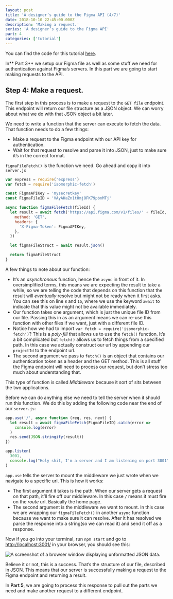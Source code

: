 ```yaml
---
layout: post
title: 'A designer’s guide to the Figma API (4/7)'
date: 2018-10-10 22:45:00.000Z
description: 'Making a request.'
series: 'A designer’s guide to the Figma API'
part: 4
categories: ['tutorial']
---
```


You can find the code for this tutorial [here](https://github.com/danhollick/FigmaAPIThing).

In** Part 3** we setup our Figma file as well as some stuff we need for authentication against Figma’s servers. In this part we are going to start making requests to the API.

##

##

## Step 4: Make a request.

The first step in this process is to make a request to the `GET file` endpoint. This endpoint will return our file structure as a JSON object. We can worry about what we do with that JSON object a bit later.

We need to write a function that the server can execute to fetch the data. That function needs to do a few things:

- Make a request to the Figma endpoint with our API key for authentication.
- Wait for that request to resolve and parse it into JSON, just to make sure it’s in the correct format.

`figmaFileFetch()` is the function we need. Go ahead and copy it into `server.js`

```javascript
var express = require('express')
var fetch = require('isomorphic-fetch')

const FigmaAPIKey = 'mysecretkey'
const FigmaFileID = 'VAyAHaZn1tHmjOFK79pbnMTj'

async function figmaFileFetch(fileId) {
  let result = await fetch('https://api.figma.com/v1/files/' + fileId, {
    method: 'GET',
    headers: {
      'X-Figma-Token': FigmaAPIKey,
    },
  })

  let figmaFileStruct = await result.json()

  return figmaFileStruct
}
```

A few things to note about our function:

- It’s an _asynchronous_ function, hence the `async` in front of it. In oversimplified terms, this means we are expecting the result to take a while, so we are telling the code that depends on this function that the result will _eventually_ resolve but might not be ready when it first asks. You can see this on line `8` and `15`, where we use the keyword `await` to indicate that this value might not be available immediately.
- Our function takes one argument, which is just the unique file ID from our file. Passing this in as an argument means we can re-use this function with other files if we want, just with a different file ID.
- Notice how we had to import `var fetch = require('isomorphic-fetch')`? This is a _poly-fill_ that allows us to use the `fetch()` function. It’s a bit complicated but `fetch()` allows us to fetch things from a specified path. In this case we actually construct our url by appending our `projectId` to the endpoint url.
- The second argument we pass to `fetch()` is an object that contains our authentication token as a header and the GET method. This is all stuff the Figma endpoint will need to process our request, but don’t stress too much about understanding that.

This type of function is called _Middleware_ because it sort of sits between the two applications.

Before we can do anything else we need to tell the server when it should run this function. We do this by adding the following code near the end of our `server.js`:

```javascript
app.use('/', async function (req, res, next) {
  let result = await figmaFileFetch(FigmaFileID).catch(error =>
    console.log(error)
  )
  res.send(JSON.stringify(result))
})

app.listen(
  3001,
  console.log("Holy shit, I'm a server and I am listening on port 3001")
)
```

`app.use` tells the server to mount the middleware we just wrote when we navigate to a specific url. This is how it works:

- The first argument it takes is the path. When our server gets a request on that path, it’ll fire off our middleware. In this case `/` means it must fire on the _route_ url. Basically the home page.
- The second argument is the middleware we want to mount. In this case we are wrapping our `figmaFileFetch()` in another `async` function because we want to make sure it can resolve. After it has resolved we parse the response into a string(so we can read it) and send it off as a response.

Now if you go into your terminal, run `npm start` and go to [http://localhost:3001/](http://localhost:3001/) in your browser, you should see this:

![A screenshot of a browser window displaying unformatted JSON data.](/figma-api/part-4/json.png)

Believe it or not, this is a success. That’s the structure of our file, described in JSON. This means that our server is successfully making a request to the Figma endpoint and returning a result.

In **Part 5**, we are going to process this response to pull out the parts we need and make another request to a different endpoint.

